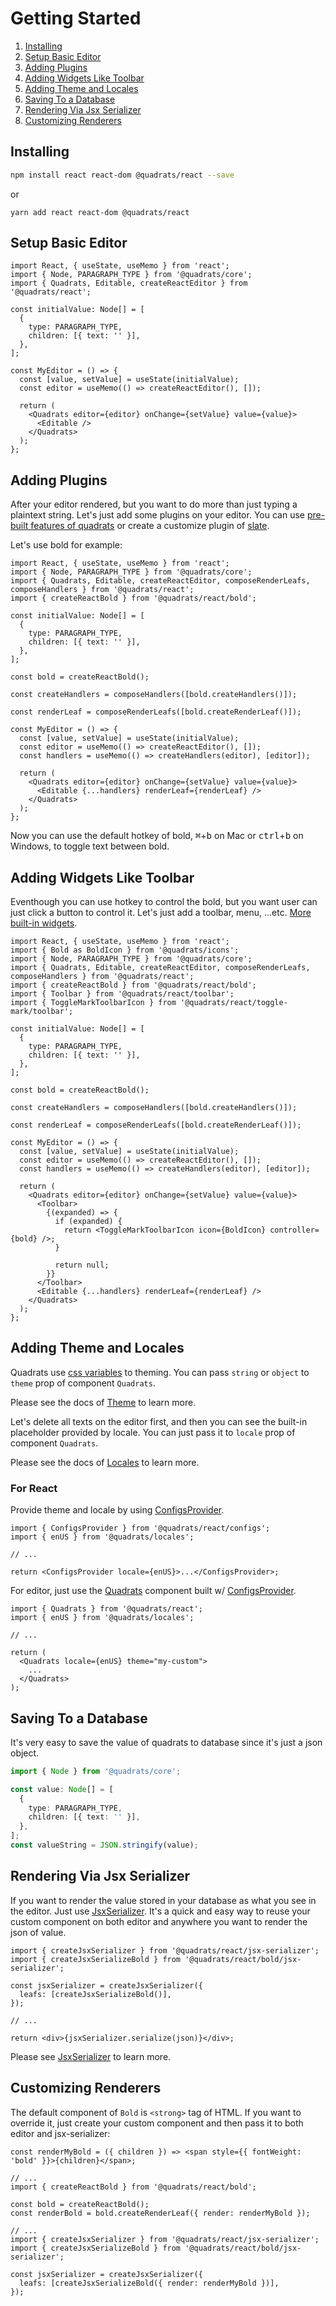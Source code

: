 
<Meta title="Docs/Getting Started" />

# Getting Started

1. [Installing](#installing)
1. [Setup Basic Editor](#setup-basic-editor)
1. [Adding Plugins](#adding-plugins)
1. [Adding Widgets Like Toolbar](#adding-widgets-like-toolbar)
1. [Adding Theme and Locales](#adding-theme-and-locales)
1. [Saving To a Database](#saving-to-a-database)
1. [Rendering Via Jsx Serializer](#rendering-via-jsx-serializer)
1. [Customizing Renderers](#customizing-renderers)

## Installing

```bash
npm install react react-dom @quadrats/react --save
```

or

```
yarn add react react-dom @quadrats/react
```

## Setup Basic Editor

```tsx
import React, { useState, useMemo } from 'react';
import { Node, PARAGRAPH_TYPE } from '@quadrats/core';
import { Quadrats, Editable, createReactEditor } from '@quadrats/react';

const initialValue: Node[] = [
  {
    type: PARAGRAPH_TYPE,
    children: [{ text: '' }],
  },
];

const MyEditor = () => {
  const [value, setValue] = useState(initialValue);
  const editor = useMemo(() => createReactEditor(), []);

  return (
    <Quadrats editor={editor} onChange={setValue} value={value}>
      <Editable />
    </Quadrats>
  );
};
```

## Adding Plugins

After your editor rendered, but you want to do more than just typing a plaintext string. Let's just add some plugins on your editor.
You can use [pre-built features of quadrats](./?path=/story/docs-intro--page#features) or create a customize plugin of [slate](https://docs.slatejs.org/).

Let's use bold for example:

```tsx
import React, { useState, useMemo } from 'react';
import { Node, PARAGRAPH_TYPE } from '@quadrats/core';
import { Quadrats, Editable, createReactEditor, composeRenderLeafs, composeHandlers } from '@quadrats/react';
import { createReactBold } from '@quadrats/react/bold';

const initialValue: Node[] = [
  {
    type: PARAGRAPH_TYPE,
    children: [{ text: '' }],
  },
];

const bold = createReactBold();

const createHandlers = composeHandlers([bold.createHandlers()]);

const renderLeaf = composeRenderLeafs([bold.createRenderLeaf()]);

const MyEditor = () => {
  const [value, setValue] = useState(initialValue);
  const editor = useMemo(() => createReactEditor(), []);
  const handlers = useMemo(() => createHandlers(editor), [editor]);

  return (
    <Quadrats editor={editor} onChange={setValue} value={value}>
      <Editable {...handlers} renderLeaf={renderLeaf} />
    </Quadrats>
  );
};
```

Now you can use the default hotkey of bold, <kbd>⌘</kbd>+<kbd>b</kbd> on Mac or <kbd>ctrl</kbd>+<kbd>b</kbd> on Windows, to toggle text between bold.

## Adding Widgets Like Toolbar

Eventhough you can use hotkey to control the bold, but you want user can just click a button to control it. Let's just add a toolbar, menu, ...etc.
[More built-in widgets](./?path=/story/docs-intro--page#features).

```tsx
import React, { useState, useMemo } from 'react';
import { Bold as BoldIcon } from '@quadrats/icons';
import { Node, PARAGRAPH_TYPE } from '@quadrats/core';
import { Quadrats, Editable, createReactEditor, composeRenderLeafs, composeHandlers } from '@quadrats/react';
import { createReactBold } from '@quadrats/react/bold';
import { Toolbar } from '@quadrats/react/toolbar';
import { ToggleMarkToolbarIcon } from '@quadrats/react/toggle-mark/toolbar';

const initialValue: Node[] = [
  {
    type: PARAGRAPH_TYPE,
    children: [{ text: '' }],
  },
];

const bold = createReactBold();

const createHandlers = composeHandlers([bold.createHandlers()]);

const renderLeaf = composeRenderLeafs([bold.createRenderLeaf()]);

const MyEditor = () => {
  const [value, setValue] = useState(initialValue);
  const editor = useMemo(() => createReactEditor(), []);
  const handlers = useMemo(() => createHandlers(editor), [editor]);

  return (
    <Quadrats editor={editor} onChange={setValue} value={value}>
      <Toolbar>
        {(expanded) => {
          if (expanded) {
            return <ToggleMarkToolbarIcon icon={BoldIcon} controller={bold} />;
          }

          return null;
        }}
      </Toolbar>
      <Editable {...handlers} renderLeaf={renderLeaf} />
    </Quadrats>
  );
};
```

## Adding Theme and Locales

Quadrats use [css variables](https://developer.mozilla.org/en-US/docs/Web/CSS/Using_CSS_custom_properties) to theming.
You can pass `string` or `object` to `theme` prop of component `Quadrats`.

Please see the docs of [Theme](./?path=/story/docs-theme--page) to learn more.

Let's delete all texts on the editor first, and then you can see the built-in placeholder provided by locale.
You can just pass it to `locale` prop of component `Quadrats`.

Please see the docs of [Locales](./?path=/story/docs-locales--page) to learn more.

### For React

Provide theme and locale by using [ConfigsProvider](https://github.com/Quadrats/quadrats/blob/main/packages/react/configs/src/ConfigsProvider.tsx).

```tsx
import { ConfigsProvider } from '@quadrats/react/configs';
import { enUS } from '@quadrats/locales';

// ...

return <ConfigsProvider locale={enUS}>...</ConfigsProvider>;
```

For editor, just use the [Quadrats](https://github.com/Quadrats/quadrats/blob/main/packages/react/src/core/components/Quadrats.tsx) component
built w/ [ConfigsProvider](https://github.com/Quadrats/quadrats/blob/main/packages/react/configs/src/ConfigsProvider.tsx).

```tsx
import { Quadrats } from '@quadrats/react';
import { enUS } from '@quadrats/locales';

// ...

return (
  <Quadrats locale={enUS} theme="my-custom">
    ...
  </Quadrats>
);
```

## Saving To a Database

It's very easy to save the value of quadrats to database since it's just a json object.

```ts
import { Node } from '@quadrats/core';

const value: Node[] = [
  {
    type: PARAGRAPH_TYPE,
    children: [{ text: '' }],
  },
];
const valueString = JSON.stringify(value);
```

## Rendering Via Jsx Serializer

If you want to render the value stored in your database as what you see in the editor. Just use [JsxSerializer](./?path=/story/serializers-jsx--example).
It's a quick and easy way to reuse your custom component on both editor and anywhere you want to render the json of value.

```tsx
import { createJsxSerializer } from '@quadrats/react/jsx-serializer';
import { createJsxSerializeBold } from '@quadrats/react/bold/jsx-serializer';

const jsxSerializer = createJsxSerializer({
  leafs: [createJsxSerializeBold()],
});

// ...

return <div>{jsxSerializer.serialize(json)}</div>;
```

Please see [JsxSerializer](./?path=/story/serializers-jsx--example) to learn more.

## Customizing Renderers

The default component of `Bold` is `<strong>` tag of HTML. If you want to override it, just create your custom component and then pass it to both editor and jsx-serializer:

```tsx
const renderMyBold = ({ children }) => <span style={{ fontWeight: 'bold' }}>{children}</span>;

// ...
import { createReactBold } from '@quadrats/react/bold';

const bold = createReactBold();
const renderBold = bold.createRenderLeaf({ render: renderMyBold });

// ...
import { createJsxSerializer } from '@quadrats/react/jsx-serializer';
import { createJsxSerializeBold } from '@quadrats/react/bold/jsx-serializer';

const jsxSerializer = createJsxSerializer({
  leafs: [createJsxSerializeBold({ render: renderMyBold })],
});
```
